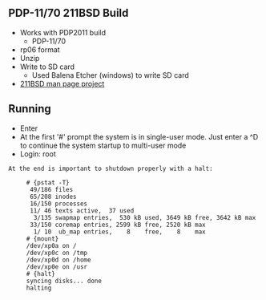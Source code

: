 == PDP-11/70 211BSD Build ==

* Works with PDP2011 build
** PDP-11/70
* rp06 format
* Unzip
* Write to SD card
** Used Balena Etcher (windows) to write SD card
* [https://github.com/nbreeden2/pidp11-211bsd-man-pages 211BSD man page project]

== Running ==

* Enter
* At the first '#' prompt the system is in single-user mode. Just enter a ^D to continue the system startup to multi-user mode
* Login: root
<pre>
At the end is important to shutdown properly with a halt:

     # {pstat -T}
      49/186 files
      65/208 inodes
      16/150 processes
      11/ 46 texts active,  37 used
       3/135 swapmap entries,  530 kB used, 3649 kB free, 3642 kB max
      33/150 coremap entries, 2599 kB free, 2520 kB max
       1/ 10  ub_map entries,    8    free,    8    max
     # {mount}
     /dev/xp0a on /
     /dev/xp0c on /tmp
     /dev/xp0d on /home
     /dev/xp0e on /usr
     # {halt}
     syncing disks... done
     halting
     </pre>
     
